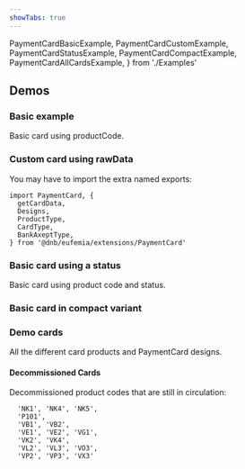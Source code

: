 ```yaml
---
showTabs: true
---
```


  PaymentCardBasicExample,
  PaymentCardCustomExample,
  PaymentCardStatusExample,
  PaymentCardCompactExample,
  PaymentCardAllCardsExample,
} from './Examples'

## Demos

<ChangeLocale
  label="Locale used in the demos:"
  labelDirection="vertical"
/>

### Basic example

Basic card using productCode.

<PaymentCardBasicExample />

### Custom card using rawData

You may have to import the extra named exports:

```
import PaymentCard, {
  getCardData,
  Designs,
  ProductType,
  CardType,
  BankAxeptType,
} from '@dnb/eufemia/extensions/PaymentCard'
```

<PaymentCardCustomExample />

### Basic card using a status

<PaymentCardStatusExample />

Basic card using product code and status.

### Basic card in compact variant

<PaymentCardCompactExample />

### Demo cards

All the different card products and PaymentCard designs.

<PaymentCardAllCardsExample />

#### Decommissioned Cards

Decommissioned product codes that are still in circulation:

```
  'NK1', 'NK4', 'NK5',
  'P101',
  'VB1', 'VB2',
  'VE1', 'VE2', 'VG1',
  'VK2', 'VK4',
  'VL2', 'VL3', 'VO3',
  'VP2', 'VP3', 'VX3'
```
